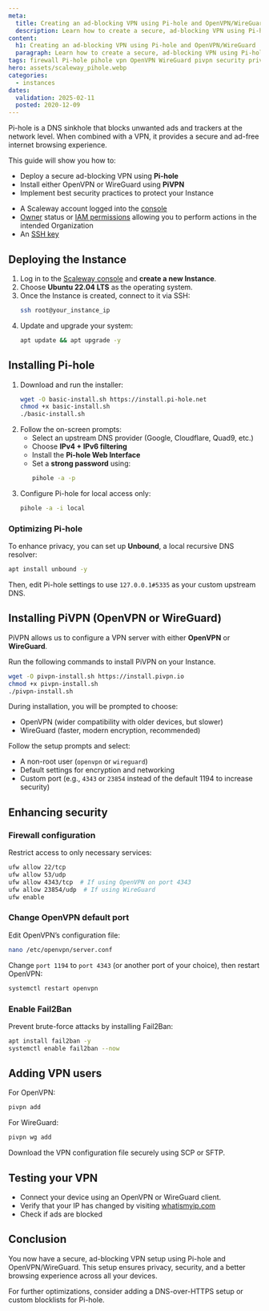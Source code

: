 ```yaml
---
meta:
  title: Creating an ad-blocking VPN using Pi-hole and OpenVPN/WireGuard
  description: Learn how to create a secure, ad-blocking VPN using Pi-hole and OpenVPN or WireGuard on a Scaleway Instance. Follow our step-by-step guide for an effective Pi-hole VPN setup.
content:
  h1: Creating an ad-blocking VPN using Pi-hole and OpenVPN/WireGuard
  paragraph: Learn how to create a secure, ad-blocking VPN using Pi-hole and OpenVPN or WireGuard on a Scaleway Instance. Follow our step-by-step guide for an effective Pi-hole VPN setup.
tags: firewall Pi-hole pihole vpn OpenVPN WireGuard pivpn security privacy
hero: assets/scaleway_pihole.webp
categories:
  - instances
dates:
  validation: 2025-02-11
  posted: 2020-12-09
---
```



Pi-hole is a DNS sinkhole that blocks unwanted ads and trackers at the network level. When combined with a VPN, it provides a secure and ad-free internet browsing experience.

This guide will show you how to:
- Deploy a secure ad-blocking VPN using **Pi-hole**
- Install either OpenVPN or WireGuard using **PiVPN**
- Implement best security practices to protect your Instance

<Requirements />

- A Scaleway account logged into the [console](https://console.scaleway.com)
- [Owner](/iam/concepts/#owner) status or [IAM permissions](/iam/concepts/#permission) allowing you to perform actions in the intended Organization
- An [SSH key](/organizations-and-projects/how-to/create-ssh-key/)

## Deploying the Instance

1. Log in to the [Scaleway console](https://console.scaleway.com) and **create a new Instance**.
2. Choose **Ubuntu 22.04 LTS** as the operating system.
3. Once the Instance is created, connect to it via SSH:
   ```sh
   ssh root@your_instance_ip
   ```
4. Update and upgrade your system:
   ```sh
   apt update && apt upgrade -y
   ```

## Installing Pi-hole

1. Download and run the installer:
   ```sh
   wget -O basic-install.sh https://install.pi-hole.net
   chmod +x basic-install.sh
   ./basic-install.sh
   ```
2. Follow the on-screen prompts:
   - Select an upstream DNS provider (Google, Cloudflare, Quad9, etc.)
   - Choose **IPv4 + IPv6 filtering**
   - Install the **Pi-hole Web Interface**
   - Set a **strong password** using:
     ```sh
     pihole -a -p
     ```
3. Configure Pi-hole for local access only:
   ```sh
   pihole -a -i local
   ```

### Optimizing Pi-hole
To enhance privacy, you can set up **Unbound**, a local recursive DNS resolver:
```sh
apt install unbound -y
```
Then, edit Pi-hole settings to use `127.0.0.1#5335` as your custom upstream DNS.

## Installing PiVPN (OpenVPN or WireGuard)
PiVPN allows us to configure a VPN server with either **OpenVPN** or **WireGuard**.

Run the following commands to install PiVPN on your Instance.
```sh
wget -O pivpn-install.sh https://install.pivpn.io
chmod +x pivpn-install.sh
./pivpn-install.sh
```

During installation, you will be prompted to choose:
- OpenVPN (wider compatibility with older devices, but slower)
- WireGuard (faster, modern encryption, recommended)

Follow the setup prompts and select:
- A non-root user (`openvpn` or `wireguard`)
- Default settings for encryption and networking
- Custom port (e.g., `4343` or `23854` instead of the default 1194 to increase security)

## Enhancing security

### Firewall configuration
Restrict access to only necessary services:
```sh
ufw allow 22/tcp
ufw allow 53/udp
ufw allow 4343/tcp  # If using OpenVPN on port 4343
ufw allow 23854/udp  # If using WireGuard
ufw enable
```

### Change OpenVPN default port
Edit OpenVPN’s configuration file:
```sh
nano /etc/openvpn/server.conf
```
Change `port 1194` to `port 4343` (or another port of your choice), then restart OpenVPN:
```sh
systemctl restart openvpn
```

### Enable Fail2Ban
Prevent brute-force attacks by installing Fail2Ban:
```sh
apt install fail2ban -y
systemctl enable fail2ban --now
```

## Adding VPN users
For OpenVPN:
```sh
pivpn add
```
For WireGuard:
```sh
pivpn wg add
```
Download the VPN configuration file securely using SCP or SFTP.

## Testing your VPN
- Connect your device using an OpenVPN or WireGuard client.
- Verify that your IP has changed by visiting [whatismyip.com](https://www.whatismyip.com/)
- Check if ads are blocked

## Conclusion
You now have a secure, ad-blocking VPN setup using Pi-hole and OpenVPN/WireGuard. This setup ensures privacy, security, and a better browsing experience across all your devices.

For further optimizations, consider adding a DNS-over-HTTPS setup or custom blocklists for Pi-hole.

